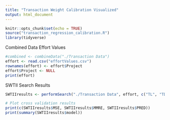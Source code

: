 ```yaml
---
title: "Transaction Weight Calibration Visualized"
output: html_document
---
```


```r
knitr::opts_chunk$set(echo = TRUE)
source("transaction_regression_calibration.R")
library(tidyverse)

```
Combined Data Effort Values
```r
#combined <- combineData("./Transaction Data")
effort <- read.csv("effortValues.csv")
rownames(effort) <- effort$Project
effort$Project <- NULL
print(effort)
```
SWTII Search Results
```r
SWTIIresults <- performSearch("./Transaction Data", effort, c("TL", "TD", "DETs"))

# Plot cross validation results
print(c(SWTIIresults$MSE, SWTIIresults$MMRE, SWTIIresults$PRED))
print(summary(SWTIIresults$model))
```
